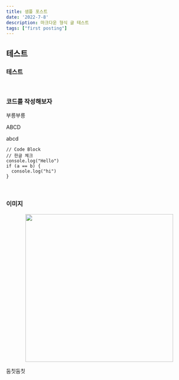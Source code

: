 ```yaml
---
title: 샘플 포스트
date: '2022-7-8'
description: 마크다운 형식 글 테스트
tags: ["first posting"]
---
```


## 테스트

### 테스트
<br/>

### 코드를 작성해보자
부릉부릉

ABCD

abcd

```
// Code Block
// 한글 체크
console.log("Hello")
if (a == b) {
  console.log("hi")
}
```
<br/>

### 이미지
<p align="center">
  <img src="/images/스크린샷.png" width="400"/>
</p>

둠칫둠칫
